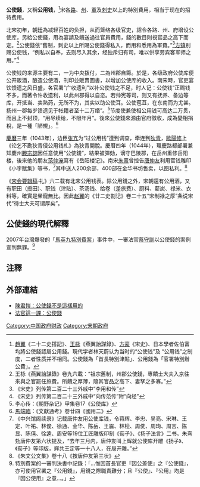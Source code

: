 '''公使錢'''，又稱'''公用钱'''，<ref>[[趙翼|趙翼]]《二十二史撘記》、[[王栐|王栐]]《燕翼詒謀錄》、[[方豪|方豪]]《宋史》、日本學者佐伯富均將公使錢認屬公用錢。現代学者林天蔚认为当时的“公使钱”及 “公用钱”之制度，二者性质并不相同。公使錢為「首長特別津貼」、公用錢為「官署特別辦公費」。</ref>宋各[[路_(行政区划)|路]]、[[州|州]]、[[军_(行政区划)|軍]]及[[刺史|刺史]]以上的特別費用，相当于现在的招待费用。

北宋初年，朝廷為减轻百姓的负担，从而笼络各级官吏，詔令各路、州、府增设公使库，另給公使錢，用為宴請及饋送過往官員費用，錢的數目則視官品之高下而定。<ref>王栐《燕翼詒謀錄》卷九六載：“祖宗舊制，州郡公使錢，專饋士大夫入京往來與之官罷任旅費。所饋之厚薄，隨其官品之高下、妻孥之多寡。”</ref>公使錢依“舊制，刺史以上所賜公使錢得私入，而用和悉用為軍費。”<ref>《宋史》列传第二百二十三外戚中“李用和传”</ref>[[方镇|方镇]]别赐公使钱，“例私以自奉，去则尽入其余，经独斥归有司，唯以供享劳宾客军师之用。”<ref>《宋史》列传第二百二十三外戚中“向传范传”附“向经”</ref>

公使钱的来源主要有二，一为中央拨付，二為州郡自籌。於是，各级政府公使库便公开販酒，酿造公使酒，刊印並販賣圖書，以增加公使库的收入。南宋時，官吏宴饮馈遗之风日盛，各官署“广收遗利”以补公使钱之不足，时人记：公使钱“正赐钱不多，而著令许收遗利，以此州郡得以自恣。若帅宪等司，则又有抚养、备边等库，开抵当、卖熟药，无所不为，其实以助公使耳。公使苞苴，在东南而为尤甚。扬州一郡每岁馈遗见于帐籍者至十二万缗”。<ref>李心传：《朝野杂记》甲集卷17《公使库》</ref>节度使兼使相公用钱可高达二万贯，而且上不封顶，“用尽续给，不限年月”。後來公使錢來源由官府徵收，成為變相捐稅，是一種「陋規」。<ref>[[馬端臨|馬端臨]]：《文獻通考》卷廿四《國用二》</ref>

[[慶曆|慶曆]]三年（1043年），边臣[[张亢|张亢]]为“过公用钱”遭到调查，牵连到[[狄青|狄青]]，[[歐陽修|歐陽修]]上《论乞不勘狄青侵公用钱札》為狄青開脫。慶曆四年（1044年），環慶路都部署兼知慶州[[滕宗諒|滕宗諒]]因任意使用“公使錢”，結果被彈劾，谪守巴陵郡，在岳州重修岳阳楼，後來他的朋友[[范仲淹|范仲淹]]寫有《岳阳楼记》。南宋[[朱熹|朱熹]]曾控告[[唐仲友|唐仲友]]利用官钱雕印《小字赋集》等书，<ref>《中兴馆阁续录》记载唐仲友用公使库钱，令蒋辉、李忠、吴亮、宋琳、王定、叶祐、林俊、徐通、金华、陈岳、王震、林桧、周侁、周珣、周言、陈显、陈僖、徐逵、周安等19位工匠雕版印制《荀子》、《扬子法言》二书。朱熹劾唐仲友第六状提及，“去年三月内，唐仲友叫上辉就公使库开雕《扬子》、《荀子》等印版，辉共王定等一十八人，在局开雕。”</ref>其中送人200余部，400部在金华书坊售卖，以图私利。<ref>《朱文公文集》卷十八《按唐仲友第三状》</ref>

《[[宋会要辑稿|宋会要辑稿]]·礼》六二载有北宋公用钱表。除公用錢之外，宋朝還有公用酒，又有职田（授田）、职钱（津贴）、茶汤钱、给卷（差旅费）、厨料、薪炭、禄米、衣料等，確實是榮寵無比。因此[[赵翼|赵翼]]的《廿二史劄记》卷二十五“宋制禄之厚”条说宋代“待士大夫可谓厚矣”。

==公使錢的現代解釋==
2007年台灣爆發的「[[台北市長馬英九特別費案|馬英九特別費案]]」事件中，一審法官[[蔡守訓|蔡守訓]]以公使錢的案例宣判無罪。<ref>特別費案的一審判決書中記錄：「…惟因首長官吏『因公差使』之『公使錢』，亦可使用官署之『公用錢』，用錢之際職責難分；且『公使』、『公用』均是『因公使用』之意…。」</ref>

==注釋==
{{reflist|2}}

==外部連結==
* [https://web.archive.org/web/20080417050424/http://www.libertytimes.com.tw/2007/new/aug/16/today-o1.htm 陳君愷：公使錢不是這樣用的]
* [https://web.archive.org/web/20080407201849/http://www.libertytimes.com.tw/2007/new/aug/20/today-o2.htm 法官這一課：公使錢]

[[Category:中国政府财政|Category:中国政府财政]]
[[Category:宋朝政府|Category:宋朝政府]]